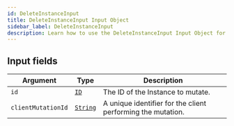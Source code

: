 ```yaml
---
id: DeleteInstanceInput
title: DeleteInstanceInput Input Object
sidebar_label: DeleteInstanceInput
description: Learn how to use the DeleteInstanceInput Input Object for Builder's API.
---
```


## Input fields

| Argument           | Type                                     | Description                                                 |
| ------------------ | ---------------------------------------- | ----------------------------------------------------------- |
| `id`               | [`ID`](/docs/composer/builder/api/schema/scalar/ID.mdx)         | The ID of the Instance to mutate.                           |
| `clientMutationId` | [`String`](/docs/composer/builder/api/schema/scalar/String.mdx) | A unique identifier for the client performing the mutation. |

